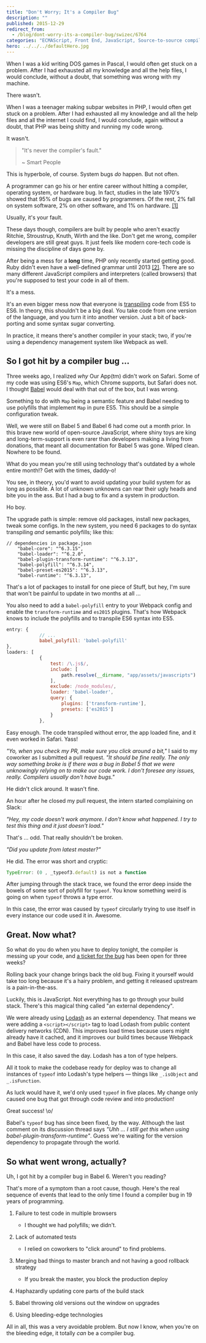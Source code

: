```yaml
---
title: "Don't Worry; It's a Compiler Bug"
description: ""
published: 2015-12-29
redirect_from:
  - /blog/dont-worry-its-a-compiler-bug/swizec/6764
categories: "ECMAScript, Front End, JavaScript, Source-to-source compiler, Technical"
hero: ../../../defaultHero.jpg
---
```


When I was a kid writing DOS games in Pascal, I would often get stuck on a problem. After I had exhausted all my knowledge and all the help files, I would conclude, without a doubt, that something was wrong with my machine.

There wasn't.

When I was a teenager making subpar websites in PHP, I would often get stuck on a problem. After I had exhausted all my knowledge and all the help files and all the internet I could find, I would conclude, again without a doubt, that PHP was being shitty and running my code wrong.

It wasn't.

> "It's never the compiler's fault."
>
> ~ Smart People

This is hyperbole, of course. System bugs _do_ happen. But not often.

A programmer can go his or her entire career without hitting a compiler, operating system, or hardware bug. In fact, studies in the late 1970's showed that 95% of bugs are caused by programmers. Of the rest, 2% fall on system software, 2% on other software, and 1% on hardware. [\[1\]](http://blog.codinghorror.com/the-first-rule-of-programming-its-always-your-fault/)

Usually, it's your fault.

These days though, compilers are built by people who aren't exactly Ritchie, Stroustrup, Knuth, Wirth and the like. Don't get me wrong, compiler developers are still great guys. It just feels like modern core-tech code is missing the discipline of days gone by.

After being a mess for a **long** time, PHP only recently started getting good. Ruby didn't even have a well-defined grammar until 2013 [\[2\]](http://programmingisterrible.com/post/42432568185/how-to-parse-ruby). There are so many different JavaScript compilers and interpreters (called browsers) that you're supposed to test your code in all of them.

It's a mess.

It's an even bigger mess now that everyone is [transpiling](http://en.wikipedia.org/wiki/Source-to-source_compiler "Source-to-source compiler") code from ES5 to ES6. In theory, this shouldn't be a big deal. You take code from one version of the language, and you turn it into another version. Just a bit of back-porting and some syntax sugar converting.

In practice, it means there's another compiler in your stack; two, if you're using a dependency management system like Webpack as well.

## So I got hit by a compiler bug ...

Three weeks ago, I realized _why_ Our App(tm) didn't work on Safari. Some of my code was using ES6's `Map`, which Chrome supports, but Safari does not. I thought [Babel](https://babeljs.io/) would deal with that out of the box, but I was wrong.

Something to do with `Map` being a semantic feature and Babel needing to use polyfills that implement `Map` in pure ES5. This should be a simple configuration tweak.

Well, we were still on Babel 5 and Babel 6 had come out a month prior. In this brave new world of open-source JavaScript, where shiny toys are king and long-term-support is even rarer than developers making a living from donations, that meant all documentation for Babel 5 was gone. Wiped clean. Nowhere to be found.

What do you mean you're still using technology that's outdated by a whole entire month!? Get with the times, daddy-o!

You see, in theory, you'd want to avoid updating your build system for as long as possible. A lot of unknown unknowns can rear their ugly heads and bite you in the ass. But I had a bug to fix and a system in production.

Ho boy.

The upgrade path is simple: remove old packages, install new packages, tweak some configs. In the new system, you need 6 packages to do syntax transpiling _and_ semantic polyfills; like this:

```son
// dependencies in package.json
    "babel-core": "^6.3.15",
    "babel-loader": "^6.2.0",
    "babel-plugin-transform-runtime": "^6.3.13",
    "babel-polyfill": "^6.3.14",
    "babel-preset-es2015": "^6.3.13",
    "babel-runtime": "^6.3.13",
```

That's a lot of packages to install for one piece of Stuff, but hey, I'm sure that won't be painful to update in two months at all …

You also need to add a `babel-polyfill` entry to your Webpack config and enable the `transform-runtime` and `es2015` plugins. That's how Webpack knows to include the polyfills and to transpile ES6 syntax into ES5.

```javascript
entry: {
            // ...
            babel_polyfill: 'babel-polyfill'
},
loaders: [
            {
                test: /\.js$/,
                include: [
                    path.resolve(__dirname, "app/assets/javascripts")
                ],
                exclude: /node_modules/,
                loader: 'babel-loader',
                query: {
                    plugins: ['transform-runtime'],
                    presets: ['es2015']
                }
            },
```

Easy enough. The code transpiled without error, the app loaded fine, and it even worked in Safari. Yass!

_"Yo, when you check my PR, make sure you click around a bit,"_ I said to my coworker as I submitted a pull request. _"It should be fine really. The only way something broke is if there was a bug in Babel 5 that we were unknowingly relying on to make our code work. I don't foresee any issues, really. Compilers usually don't have bugs."_

He didn't click around. It wasn't fine.

An hour after he closed my pull request, the intern started complaining on Slack:

_"Hey, my code doesn't work anymore. I don't know what happened. I try to test this thing and it just doesn't load."_

That's … odd. That really shouldn't be broken.

_"Did you update from latest master?"_

He did. The error was short and cryptic:

```javascript
TypeError: (0 , _typeof3.default) is not a function
```

After jumping through the stack trace, we found the error deep inside the bowels of some sort of polyfill for `typeof`. You know something weird is going on when `typeof` throws a type error.

In this case, the error was caused by `typeof` circularly trying to use itself in every instance our code used it in. Awesome.

## Great. Now what?

So what do you do when you have to deploy tonight, the compiler is messing up your code, and [a ticket for the bug](https://phabricator.babeljs.io/T6644) has been open for three weeks?

Rolling back your change brings back the old bug. Fixing it yourself would take too long because it's a hairy problem, and getting it released upstream is a pain-in-the-ass.

Luckily, this is JavaScript. Not everything has to go through your build stack. There's this magical thing called "an external dependency".

We were already using [Lodash](https://lodash.com/) as an external dependency. That means we were adding a `<script></script>` tag to load Lodash from public content delivery networks (CDN). This improves load times because users might already have it cached, and it improves our build times because Webpack and Babel have less code to process.

In this case, it also saved the day. Lodash has a ton of type helpers.

All it took to make the codebase ready for deploy was to change all instances of `typeof` into Lodash's type helpers — things like `_.isObject` and `_.isFunction`.

As luck would have it, we'd only used `typeof` in five places. My change only caused one bug that got through code review and into production!

Great success! \\o/

Babel's `typeof` bug has since been fixed, by the way. Although the last comment on its discussion thread says _"Uhh ... I still get this when using babel-plugin-transform-runtime"_. Guess we're waiting for the version dependency to propagate through the world.

## So what went wrong, actually?

Uh, I got hit by a compiler bug in Babel 6. Weren't you reading?

That's more of a symptom than a root cause, though. Here's the real sequence of events that lead to the only time I found a compiler bug in 19 years of programming.

1.  Failure to test code in multiple browsers

    - I thought we had polyfills; we didn't.

2.  Lack of automated tests

    - I relied on coworkers to "click around" to find problems.

3.  Merging bad things to master branch and not having a good rollback strategy

    - If you break the master, you block the production deploy

4.  Haphazardly updating core parts of the build stack

5.  Babel throwing old versions out the window on upgrades

6.  Using bleeding-edge technologies

All in all, this was a very avoidable problem. But now I know, when you're on the bleeding edge, it totally _can_ be a compiler bug.
